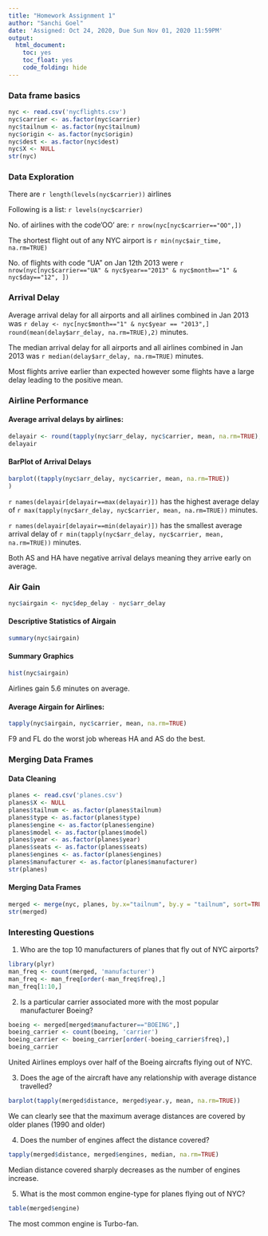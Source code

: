 ```yaml
---
title: "Homework Assignment 1"
author: "Sanchi Goel"
date: 'Assigned: Oct 24, 2020, Due Sun Nov 01, 2020 11:59PM'
output:
  html_document:
    toc: yes
    toc_float: yes
    code_folding: hide
---
```

### Data frame basics

```r
nyc <- read.csv('nycflights.csv')
nyc$carrier <- as.factor(nyc$carrier)
nyc$tailnum <- as.factor(nyc$tailnum)
nyc$origin <- as.factor(nyc$origin)
nyc$dest <- as.factor(nyc$dest)
nyc$X <- NULL
str(nyc)
```

### Data Exploration

There are `r length(levels(nyc$carrier))` airlines

Following is a list: `r levels(nyc$carrier)`

No. of airlines with the code'OO' are: `r nrow(nyc[nyc$carrier=="OO",])`

The shortest flight out of any NYC airport is `r min(nyc$air_time, na.rm=TRUE)`

No. of flights with code "UA" on Jan 12th 2013 were `r nrow(nyc[nyc$carrier=="UA" & nyc$year=="2013" & nyc$month=="1" & nyc$day=="12", ])`

### Arrival Delay

Average arrival delay for all airports and all airlines combined in Jan 2013 was `r delay <- nyc[nyc$month=="1" & nyc$year == "2013",]
round(mean(delay$arr_delay, na.rm=TRUE),2) 
` minutes.

The median arrival delay for all airports and all airlines combined in Jan 2013 was `r median(delay$arr_delay, na.rm=TRUE)` minutes.

Most flights arrive earlier than expected however some flights have a large delay leading to the positive mean. 


### Airline Performance


#### Average arrival delays by airlines: 
```r
delayair <- round(tapply(nyc$arr_delay, nyc$carrier, mean, na.rm=TRUE),2)
delayair
```


#### BarPlot of Arrival Delays
```r
barplot((tapply(nyc$arr_delay, nyc$carrier, mean, na.rm=TRUE))
)
```

`r names(delayair[delayair==max(delayair)])` has the highest average delay of `r max(tapply(nyc$arr_delay, nyc$carrier, mean, na.rm=TRUE))` minutes. 

`r names(delayair[delayair==min(delayair)])` has the smallest average arrival delay of `r min(tapply(nyc$arr_delay, nyc$carrier, mean, na.rm=TRUE))` minutes. 

Both AS and HA have negative arrival delays meaning they arrive early on average. 


### Air Gain
```r
nyc$airgain <- nyc$dep_delay - nyc$arr_delay

```

#### Descriptive Statistics of Airgain
```r
summary(nyc$airgain)
```

#### Summary Graphics
```r
hist(nyc$airgain)
```

Airlines gain 5.6 minutes on average. 


#### Average Airgain for Airlines:
```r
tapply(nyc$airgain, nyc$carrier, mean, na.rm=TRUE)
```

F9 and FL do the worst job whereas HA and AS do the best. 


### Merging Data Frames

#### Data Cleaning 
```r
planes <- read.csv('planes.csv')
planes$X <- NULL
planes$tailnum <- as.factor(planes$tailnum)
planes$type <- as.factor(planes$type)
planes$engine <- as.factor(planes$engine)
planes$model <- as.factor(planes$model)
planes$year <- as.factor(planes$year)
planes$seats <- as.factor(planes$seats)
planes$engines <- as.factor(planes$engines)
planes$manufacturer <- as.factor(planes$manufacturer)
str(planes)

```

#### Merging Data Frames
```r
merged <- merge(nyc, planes, by.x="tailnum", by.y = "tailnum", sort=TRUE)
str(merged)

```

### Interesting Questions

1. Who are the top 10 manufacturers of planes that fly out of NYC airports?
```r
library(plyr)
man_freq <- count(merged, 'manufacturer')
man_freq <- man_freq[order(-man_freq$freq),]
man_freq[1:10,]

```


2. Is a particular carrier associated more with the most popular manufacturer Boeing? 
```r
boeing <- merged[merged$manufacturer=="BOEING",]
boeing_carrier <- count(boeing, 'carrier')
boeing_carrier <- boeing_carrier[order(-boeing_carrier$freq),]
boeing_carrier

```
United Airlines employs over half of the Boeing aircrafts flying out of NYC. 


3. Does the age of the aircraft have any relationship with average distance travelled? 
```r
barplot(tapply(merged$distance, merged$year.y, mean, na.rm=TRUE))

```

We can clearly see that the maximum average distances are covered by older planes (1990 and older)


4. Does the number of engines affect the distance covered? 
```r
tapply(merged$distance, merged$engines, median, na.rm=TRUE)

```
Median distance covered sharply decreases as the number of engines increase. 


5. What is the most common engine-type for planes flying out of NYC?
```r
table(merged$engine)
```
The most common engine is Turbo-fan. 
